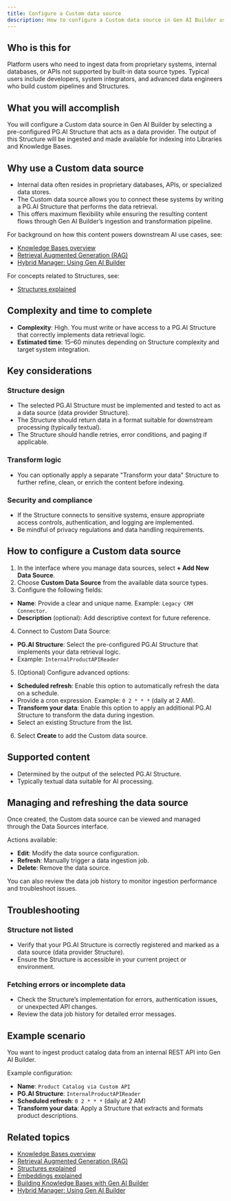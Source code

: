 ```yaml
---
title: Configure a Custom data source
description: How to configure a Custom data source in Gen AI Builder using a PG.AI Structure to ingest data from proprietary systems.
---
```


## Who is this for

Platform users who need to ingest data from proprietary systems, internal databases, or APIs not supported by built-in data source types.
Typical users include developers, system integrators, and advanced data engineers who build custom pipelines and Structures.

## What you will accomplish

You will configure a Custom data source in Gen AI Builder by selecting a pre-configured PG.AI Structure that acts as a data provider. The output of this Structure will be ingested and made available for indexing into Libraries and Knowledge Bases.

## Why use a Custom data source

-   Internal data often resides in proprietary databases, APIs, or specialized data stores.
-   The Custom data source allows you to connect these systems by writing a PG.AI Structure that performs the data retrieval.
-   This offers maximum flexibility while ensuring the resulting content flows through Gen AI Builder’s ingestion and transformation pipeline.

For background on how this content powers downstream AI use cases, see:

-   [Knowledge Bases overview](../../../pipeline/knowledge_base)
-   [Retrieval Augmented Generation (RAG)](/edb-postgres-ai/1.2/ai-factory/learn/explained/terminology/#retrieval-augmented-generation-rag)
-   [Hybrid Manager: Using Gen AI Builder](/edb-postgres-ai/1.2/hybrid-manager/ai-factory/gen-ai/builder/)

For concepts related to Structures, see:

-   [Structures explained](/edb-postgres-ai/1.2/ai-factory/learn/explained/structures-explained/)

## Complexity and time to complete

-   **Complexity**: High. You must write or have access to a PG.AI Structure that correctly implements data retrieval logic.
-   **Estimated time**: 15–60 minutes depending on Structure complexity and target system integration.

## Key considerations

### Structure design

-   The selected PG.AI Structure must be implemented and tested to act as a data source (data provider Structure).
-   The Structure should return data in a format suitable for downstream processing (typically textual).
-   The Structure should handle retries, error conditions, and paging if applicable.

### Transform logic

-   You can optionally apply a separate "Transform your data" Structure to further refine, clean, or enrich the content before indexing.

### Security and compliance

-   If the Structure connects to sensitive systems, ensure appropriate access controls, authentication, and logging are implemented.
-   Be mindful of privacy regulations and data handling requirements.

## How to configure a Custom data source

1.  In the interface where you manage data sources, select **+ Add New Data Source**.
2.  Choose **Custom Data Source** from the available data source types.
3.  Configure the following fields:

-   **Name**: Provide a clear and unique name. Example: `Legacy CRM Connector`.
-   **Description** (optional): Add descriptive context for future reference.

4.  Connect to Custom Data Source:

-   **PG.AI Structure**: Select the pre-configured PG.AI Structure that implements your data retrieval logic.
-   Example: `InternalProductAPIReader`

5.  (Optional) Configure advanced options:

-   **Scheduled refresh**: Enable this option to automatically refresh the data on a schedule.
-   Provide a cron expression. Example: `0 2 * * *` (daily at 2 AM).
-   **Transform your data**: Enable this option to apply an additional PG.AI Structure to transform the data during ingestion.
-   Select an existing Structure from the list.

6.  Select **Create** to add the Custom data source.

## Supported content

-   Determined by the output of the selected PG.AI Structure.
-   Typically textual data suitable for AI processing.

## Managing and refreshing the data source

Once created, the Custom data source can be viewed and managed through the Data Sources interface.

Actions available:

-   **Edit**: Modify the data source configuration.
-   **Refresh**: Manually trigger a data ingestion job.
-   **Delete**: Remove the data source.

You can also review the data job history to monitor ingestion performance and troubleshoot issues.

## Troubleshooting

### Structure not listed

-   Verify that your PG.AI Structure is correctly registered and marked as a data source (data provider Structure).
-   Ensure the Structure is accessible in your current project or environment.

### Fetching errors or incomplete data

-   Check the Structure’s implementation for errors, authentication issues, or unexpected API changes.
-   Review the data job history for detailed error messages.

## Example scenario

You want to ingest product catalog data from an internal REST API into Gen AI Builder.

Example configuration:

-   **Name**: `Product Catalog via Custom API`
-   **PG.AI Structure**: `InternalProductAPIReader`
-   **Scheduled refresh**: `0 2 * * *` (daily at 2 AM)
-   **Transform your data**: Apply a Structure that extracts and formats product descriptions.

## Related topics

-   [Knowledge Bases overview](../../../pipeline/knowledge_base)
-   [Retrieval Augmented Generation (RAG)](/edb-postgres-ai/1.2/ai-factory/learn/explained/terminology/#retrieval-augmented-generation-rag)
-   [Structures explained](/edb-postgres-ai/1.2/ai-factory/learn/explained/structures-explained/)
-   [Embeddings explained](/edb-postgres-ai/1.2/ai-factory/learn/explained/generic-concepts/#embeddings-and-vector-representations)
-   [Building Knowledge Bases with Gen AI Builder](create-knowledge-base/) <!-- Placeholder link -->
-   [Hybrid Manager: Using Gen AI Builder](/edb-postgres-ai/1.2/hybrid-manager/ai-factory/gen-ai/builder/)
